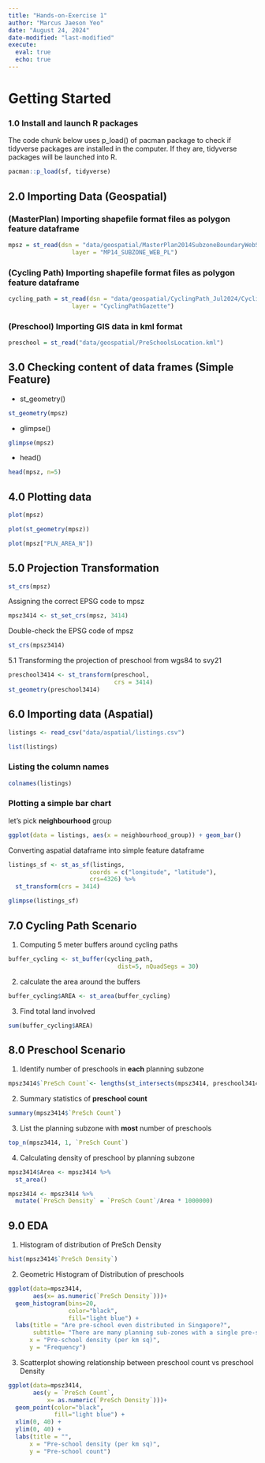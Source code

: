 ```yaml
---
title: "Hands-on-Exercise 1"
author: "Marcus Jaeson Yeo"
date: "August 24, 2024"
date-modified: "last-modified"
execute: 
  eval: true
  echo: true
---
```


# Getting Started

### 1.0 Install and launch R packages

The code chunk below uses p_load() of pacman package to check if tidyverse packages are installed in the computer. If they are, tidyverse packages will be launched into R.

```r
pacman::p_load(sf, tidyverse)
```

## 2.0 Importing Data (Geospatial)

### (MasterPlan) Importing shapefile format files as polygon feature dataframe

```r
mpsz = st_read(dsn = "data/geospatial/MasterPlan2014SubzoneBoundaryWebSHP", 
                  layer = "MP14_SUBZONE_WEB_PL")
```

### (Cycling Path) Importing shapefile format files as polygon feature dataframe

```r
cycling_path = st_read(dsn = "data/geospatial/CyclingPath_Jul2024/CyclingPath_Jul2024", 
                  layer = "CyclingPathGazette")
```

### (Preschool) Importing GIS data in kml format

```r
preschool = st_read("data/geospatial/PreSchoolsLocation.kml")
```

## 3.0 Checking content of data frames (Simple Feature)

-   st_geometry()

```r
st_geometry(mpsz)
```

-   glimpse()

```r
glimpse(mpsz)
```

-   head()

```r
head(mpsz, n=5)
```

## 4.0 Plotting data

```r
plot(mpsz)
```

```r
plot(st_geometry(mpsz))
```

```r
plot(mpsz["PLN_AREA_N"])
```

## 5.0 Projection Transformation

```r
st_crs(mpsz)
```

Assigning the correct EPSG code to mpsz

```r
mpsz3414 <- st_set_crs(mpsz, 3414)
```

Double-check the EPSG code of mpsz

```r
st_crs(mpsz3414)
```

5.1 Transforming the projection of preschool from wgs84 to svy21

```r
preschool3414 <- st_transform(preschool, 
                              crs = 3414)
st_geometry(preschool3414)
```

## 6.0 Importing data (Aspatial)

```r
listings <- read_csv("data/aspatial/listings.csv")
```

```r
list(listings) 
```

### Listing the column names

```r
colnames(listings)
```

### Plotting a simple bar chart

let's pick **neighbourhood** group

```r

ggplot(data = listings, aes(x = neighbourhood_group)) + geom_bar()
```

Converting aspatial dataframe into simple feature dataframe

```r
listings_sf <- st_as_sf(listings, 
                       coords = c("longitude", "latitude"),
                       crs=4326) %>%
  st_transform(crs = 3414)

glimpse(listings_sf)
```

## 7.0 Cycling Path Scenario

1.  Computing 5 meter buffers around cycling paths

```r
buffer_cycling <- st_buffer(cycling_path, 
                               dist=5, nQuadSegs = 30)
```

2.  calculate the area around the buffers

```r
buffer_cycling$AREA <- st_area(buffer_cycling)
```

3.  Find total land involved

```r
sum(buffer_cycling$AREA)
```

## 8.0 Preschool Scenario

1.  Identify number of preschools in **each** planning subzone

```r
mpsz3414$`PreSch Count`<- lengths(st_intersects(mpsz3414, preschool3414))
```

2.  Summary statistics of **preschool count**

```r
summary(mpsz3414$`PreSch Count`)
```

3.  List the planning subzone with **most** number of preschools

```r
top_n(mpsz3414, 1, `PreSch Count`)
```

4.  Calculating density of preschool by planning subzone

```r
mpsz3414$Area <- mpsz3414 %>%
  st_area()

mpsz3414 <- mpsz3414 %>%
  mutate(`PreSch Density` = `PreSch Count`/Area * 1000000)
```

## 9.0 EDA

1.  Histogram of distribution of PreSch Density

```r
hist(mpsz3414$`PreSch Density`)
```

2.  Geometric Histogram of Distribution of preschools

```r
ggplot(data=mpsz3414, 
       aes(x= as.numeric(`PreSch Density`)))+
  geom_histogram(bins=20, 
                 color="black", 
                 fill="light blue") +
  labs(title = "Are pre-school even distributed in Singapore?",
       subtitle= "There are many planning sub-zones with a single pre-school, on the other hand, \nthere are two planning sub-zones with at least 20 pre-schools",
      x = "Pre-school density (per km sq)",
      y = "Frequency")
```

3.  Scatterplot showing relationship between preschool count vs preschool Density

```r
ggplot(data=mpsz3414, 
       aes(y = `PreSch Count`, 
           x= as.numeric(`PreSch Density`)))+
  geom_point(color="black", 
             fill="light blue") +
  xlim(0, 40) +
  ylim(0, 40) +
  labs(title = "",
      x = "Pre-school density (per km sq)",
      y = "Pre-school count")
```
